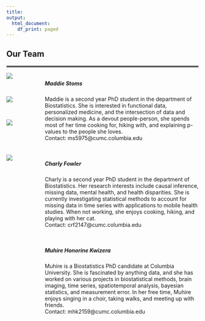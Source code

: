```yaml
---
title:
output:
  html_document:
    df_print: paged
---
```


<style type="text/css">
.main-container {
  max-width: 900px;
  margin-left: auto;
  margin-right: auto;
}

.navbar {
  background-color: #89d2f8;
}

.navbar .navbar-brand {
  color: white;
  font-size: 1.2em;
}
.navbar .navbar-nav>li>a {
  color: white;
  font-size: 1.2em;
}
 }
 
</style>


<div style="margin-bottom:30px;">
</div>

## **Our Team**

<hr style="border:2px solid gray"> </hr>


<style>
.column-left{
  float: left;
  width: 17%;
  text-align: left;
}

.column-right{
  float: right;
  width: 80%;
  text-align: left;
}
</style>



<div class="column-left">

<img src="./images/Maddie.png"> 
<p>&nbsp;</p>

<img src="./images/Charly.png"> 
<p>&nbsp;</p>

<img src="./images/Muhire.png">

<p>&nbsp;</p>
<p>&nbsp;</p>

</div>

<div class="column-right">

<p>
##### **Maddie Stoms**
Maddie is a second year PhD student in the department of Biostatistics. She is interested in functional data, personalized medicine, and the intersection of data and decision making. As a devout people-person, she spends most of her time cooking for, hiking with, and explaining p-values to the people she loves.  
Contact: ms5975@cumc.columbia.edu

<p>&nbsp;</p>

##### **Charly Fowler**
Charly is a second year PhD student in the department of Biostatistics. Her research interests include causal inference, missing data, mental health, and health disparities. She is currently investigating statistical methods to account for missing data in time series with applications to mobile health studies. When not working, she enjoys cooking, hiking, and playing with her cat.   
Contact: crf2147@cumc.columbia.edu

<p>&nbsp;</p>

##### **Muhire Honorine Kwizera**
Muhire is a Biostatistics PhD candidate at Columbia University. She is fascinated by anything data, and she has worked on various projects in biostatistical methods, brain imaging, time series, spatiotemporal analysis, bayesian statistics, and measurement error. In her free time, Muhire enjoys singing in a choir, taking walks, and meeting up with friends.   
Contact: mhk2159@cumc.columbia.edu

<p>&nbsp;</p>
<p>&nbsp;</p>

</div>






<img src="./images/nyc.jpg" style="length:80%"> 

</div>









